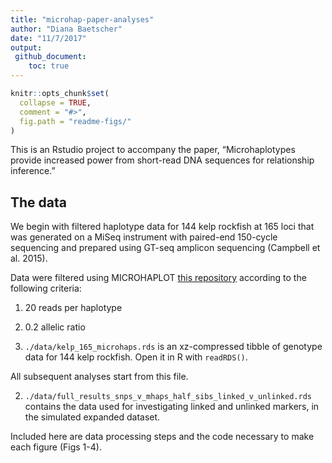 ```yaml
---
title: "microhap-paper-analyses"
author: "Diana Baetscher"
date: "11/7/2017"
output: 
 github_document:
    toc: true
---
```


<!-- README.md is generated from README.Rmd. Please edit that file -->

```r
knitr::opts_chunk$set(
  collapse = TRUE,
  comment = "#>",
  fig.path = "readme-figs/"
)
```

This is an Rstudio project to accompany the paper, "Microhaplotypes provide increased power from short-read DNA sequences for relationship inference." 


## The data

We begin with filtered haplotype data for 144 kelp rockfish at 165 loci that was generated on a MiSeq instrument with paired-end 150-cycle sequencing and prepared using GT-seq amplicon sequencing (Campbell et al. 2015).

Data were filtered using MICROHAPLOT [this repository](https://github.com/ngthomas/callBayes)  according to the following criteria:

1. 20 reads per haplotype
2. 0.2 allelic ratio

1. `./data/kelp_165_microhaps.rds` is an xz-compressed tibble of genotype data for 144 kelp rockfish. Open it in R with `readRDS()`.


All subsequent analyses start from this file.


2. `./data/full_results_snps_v_mhaps_half_sibs_linked_v_unlinked.rds` contains the data used for investigating linked and unlinked markers, in the simulated expanded dataset.


Included here are data processing steps and the code necessary to make each figure (Figs 1-4).

